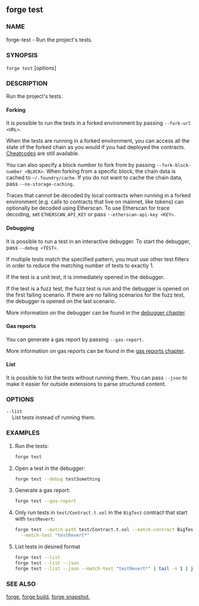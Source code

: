 
## forge test

### NAME

forge-test - Run the project's tests.

### SYNOPSIS

`forge test` [*options*]

### DESCRIPTION

Run the project's tests.

#### Forking

It is possible to run the tests in a forked environment by passing `--fork-url <URL>`.

When the tests are running in a forked environment, you can access all the state of the forked chain as you would
if you had deployed the contracts. [Cheatcodes][cheatcodes] are still available.

You can also specify a block number to fork from by passing `--fork-block-number <BLOCK>`. When forking from a
specific block, the chain data is cached to `~/.foundry/cache`. If you do not want to cache the chain data,
pass `--no-storage-caching`.

Traces that cannot be decoded by local contracts when running in a forked environment (e.g. calls to
contracts that live on mainnet, like tokens) can optionally be decoded using Etherscan. To use Etherscan
for trace decoding, set `ETHERSCAN_API_KEY` or pass `--etherscan-api-key <KEY>`.

#### Debugging

It is possible to run a test in an interactive debugger. To start the debugger, pass `--debug <TEST>`.

If multiple tests match the specified pattern, you must use other test filters in order to reduce
the matching number of tests to exactly 1.

If the test is a unit test, it is immediately opened in the debugger.

If the test is a fuzz test, the fuzz test is run and the debugger is opened on the first failing scenario.
If there are no failing scenarios for the fuzz test, the debugger is opened on the last scenario.

More information on the debugger can be found in the [debugger chapter][debugger].

#### Gas reports

You can generate a gas report by passing `--gas-report`.

More information on gas reports can be found in the [gas reports chapter][gas-reports].

#### List

It is possible to list the tests without running them.
You can pass `--json` to make it easier for outside extensions to parse structured content.

### OPTIONS

<TestOptions />

<EvmOptions />

<ExecutorOptions />

<CoreBuildOptions />

<WatchOptions />

<DisplayOptions />

`--list`  
&nbsp;&nbsp;&nbsp;&nbsp;List tests instead of running them.

<CommonOptions />

### EXAMPLES

1. Run the tests:

   ```sh
   forge test
   ```

2. Open a test in the debugger:

   ```sh
   forge test --debug testSomething
   ```

3. Generate a gas report:

   ```sh
   forge test --gas-report
   ```

4. Only run tests in `test/Contract.t.sol` in the `BigTest` contract that start with `testRevert`:

   ```sh
   forge test --match-path test/Contract.t.sol --match-contract BigTest \
     --match-test "testRevert*"
   ```

5. List tests in desired format
   ```sh
   forge test --list
   forge test --list --json
   forge test --list --json --match-test "testRevert*" | tail -n 1 | json_pp
   ```

### SEE ALSO

[forge](/forge/reference/forge.mdx), [forge build](/forge/reference/forge-build.mdx), [forge snapshot](/forge/reference/forge-snapshot.mdx),

[debugger]: /forge/debugger
[cheatcodes]: /reference/cheatcodes
[gas-reports]: /forge/gas-tracking/gas-reports
